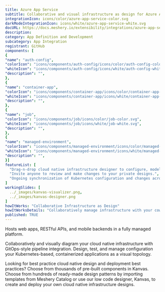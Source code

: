 ```yaml
---
title: Azure App Service
subtitle: Collaborative and visual infrastructure as design for Azure App Service
integrationIcon: icons/color/azure-app-service-color.svg
darkModeIntegrationIcon: icons/white/azure-app-service-white.svg
docURL: https://docs.meshery.io/extensibility/integrations/azure-app-service
description: 
category: App Definition and Development
subcategory: App Integration
registrant: GitHub
components: [
{
"name": "auth-config",
"colorIcon": "icons/components/auth-config/icons/color/auth-config-color.svg",
"whiteIcon": "icons/components/auth-config/icons/white/auth-config-white.svg",
"description": "",
},
{
"name": "container-app",
"colorIcon": "icons/components/container-app/icons/color/container-app-color.svg",
"whiteIcon": "icons/components/container-app/icons/white/container-app-white.svg",
"description": "",
},
{
"name": "job",
"colorIcon": "icons/components/job/icons/color/job-color.svg",
"whiteIcon": "icons/components/job/icons/white/job-white.svg",
"description": "",
},
{
"name": "managed-environment",
"colorIcon": "icons/components/managed-environment/icons/color/managed-environment-color.svg",
"whiteIcon": "icons/components/managed-environment/icons/white/managed-environment-white.svg",
"description": "",
}]
featureList: [
  "Drag-n-drop cloud native infrastructure designer to configure, model, and deploy your workloads.",
  "Invite anyone to review and make changes to your private designs.",
  "Ongoing synchronization of Kubernetes configuration and changes across any number of clusters."
]
workingSlides: [
  ../_images/kanvas-visualizer.png,
  ../_images/kanvas-designer.png
]
howItWorks: "Collaborative Infrastructure as Design"
howItWorksDetails: "Collaboratively manage infrastructure with your coworkers synchronously sharing the same designs."
published: TRUE
---
```

<p>
Hosts web apps, RESTful APIs, and mobile backends in a fully managed platform.
</p>
<p>
    Collaboratively and visually diagram your cloud native infrastructure with GitOps-style pipeline integration. Design, test, and manage configuration your Kubernetes-based, containerized applications as a visual topology.
</p>
<p>
    Looking for best practice cloud native design and deployment best practices? Choose from thousands of pre-built components in Kanvas. Choose from hundreds of ready-made design patterns by importing templates from Meshery Catalog or use our low code designer, Kanvas, to create and deploy your own cloud native infrastructure designs.
</p>
